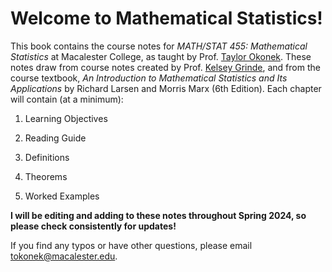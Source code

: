 # Welcome to Mathematical Statistics! {.unnumbered}

This book contains the course notes for *MATH/STAT 455:* *Mathematical Statistics* at Macalester College, as taught by Prof. [Taylor Okonek](https://taylorokonek.github.io/). These notes draw from course notes created by Prof. [Kelsey Grinde](https://kegrinde.github.io/), and from the course textbook, *An Introduction to Mathematical Statistics and Its Applications* by Richard Larsen and Morris Marx (6th Edition). Each chapter will contain (at a minimum):

1.  Learning Objectives

2.  Reading Guide

3.  Definitions

4.  Theorems

5.  Worked Examples

**I will be editing and adding to these notes throughout Spring 2024, so please check consistently for updates!**

If you find any typos or have other questions, please email [tokonek\@macalester.edu](mailto:tokonek@macalester.edu).

```         
```

